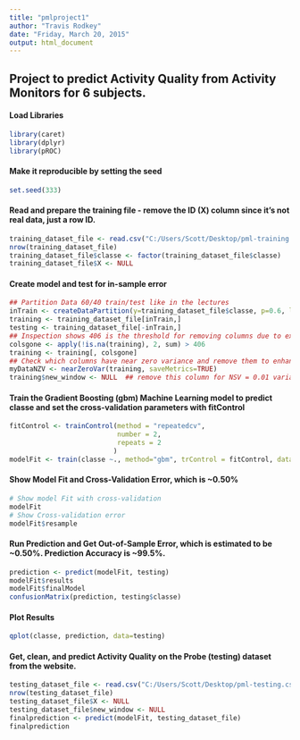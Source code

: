 ---
title: "pmlproject1"
author: "Travis Rodkey"
date: "Friday, March 20, 2015"
output: html_document
---
## Project to predict Activity Quality from Activity Monitors for 6 subjects.

#### Load Libraries
```{r, echo=FALSE}
library(caret)
library(dplyr)
library(pROC)
```

#### Make it reproducible by setting the seed
```{r}
set.seed(333)
```

#### Read and prepare the training file - remove the ID (X) column since it's not real data, just a row ID.
```{r}
training_dataset_file <- read.csv("C:/Users/Scott/Desktop/pml-training.csv", na.strings=c("","NA", "NULL", "#DIV/0!"))
nrow(training_dataset_file)
training_dataset_file$classe <- factor(training_dataset_file$classe)
training_dataset_file$X <- NULL
```

#### Create model and test for in-sample error
```{r}
## Partition Data 60/40 train/test like in the lectures
inTrain <- createDataPartition(y=training_dataset_file$classe, p=0.6, list=FALSE)
training <- training_dataset_file[inTrain,]
testing <- training_dataset_file[-inTrain,]
## Inspection shows 406 is the threshold for removing columns due to excessive NAs, all columns like that are equal in NAs
colsgone <- apply(!is.na(training), 2, sum) > 406
training <- training[, colsgone]
## Check which columns have near zero variance and remove them to enhance machine learning 
myDataNZV <- nearZeroVar(training, saveMetrics=TRUE)
training$new_window <- NULL  ## remove this column for NSV = 0.01 variance
```

#### Train the Gradient Boosting (gbm) Machine Learning model to predict classe and set the cross-validation parameters with fitControl
```{r}
fitControl <- trainControl(method = "repeatedcv",
                           number = 2,
                           repeats = 2                                                  
                          )
modelFit <- train(classe ~., method="gbm", trControl = fitControl, data=training, verbose=FALSE)
```

#### Show Model Fit and Cross-Validation Error, which is ~0.50%
```{r}
# Show model Fit with cross-validation
modelFit
# Show Cross-validation error
modelFit$resample
```

#### Run Prediction and Get Out-of-Sample Error, which is estimated to be ~0.50%.  Prediction Accuracy is ~99.5%.
```{r}
prediction <- predict(modelFit, testing)
modelFit$results
modelFit$finalModel
confusionMatrix(prediction, testing$classe)
```

#### Plot Results
```{r, fig.width=3, fig.height=3}
qplot(classe, prediction, data=testing)
```

#### Get, clean, and predict Activity Quality on the Probe (testing) dataset from the website.
```{r}
testing_dataset_file <- read.csv("C:/Users/Scott/Desktop/pml-testing.csv", na.strings=c("","NA", "NULL", "#DIV/0!"))
nrow(testing_dataset_file)
testing_dataset_file$X <- NULL
testing_dataset_file$new_window <- NULL
finalprediction <- predict(modelFit, testing_dataset_file)
finalprediction
```

